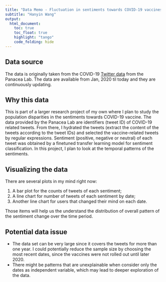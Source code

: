```yaml
---
title: "Data Memo - Fluctuation in sentiments towards COVID-19 vaccines"
subtitle: "Hanyin Wang"
output: 
  html_document:
    toc: true
    toc_float: true
    highlight: "tango"
    code_folding: hide
---
```


## Data source
The data is originally taken from the COVID-19 [Twitter data](http://www.panacealab.org/covid19/) from the Panacea Lab. The data are available from Jan, 2020 til today and they are continuously updating. 

## Why this data
This is part of a larger research project of my own where I plan to study the population disparities in the sentiments towards COVID-19 vaccine. The data provided by the Panacea Lab are identifiers (tweet ID) of COVID-19 related tweets. From there, I hydrated the tweets (extract the content of the tweets according to the tweet IDs) and selected the vaccine-related tweets by regular expressions. Sentiment (positive, negative or neutral) of each tweet was obtained by a finetuned transfer learning model for sentiment classification. In this project, I plan to look at the temporal patterns of the sentiments. 

## Visualizing the data
There are several plots in my mind right now:

1. A bar plot for the counts of tweets of each sentiment;
2. A line chart for number of tweets of each sentiment by date;
3. Another line chart for users that changed their mind on each date.

Those items will help us the understand the distribution of overall pattern of the sentiment change over the time period.

## Potential data issue

- The data set can be very large since it covers the tweets for more than one year. I could potentially reduce the sample size by choosing the most recent dates, since the vaccines were not rolled out until later 2020. 
- There might be patterns that are unexplainable when consider only the dates as independent variable, which may lead to deeper exploration of the data.


